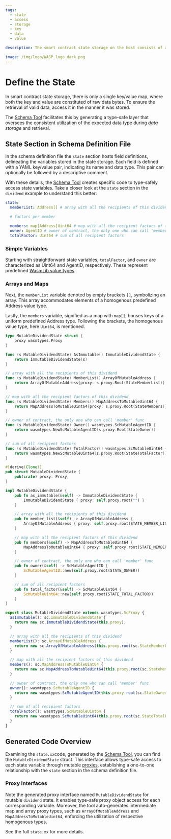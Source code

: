 ```yaml
---
tags:
  - state
  - access
  - storage
  - key
  - data
  - value

description: The smart contract state storage on the host consists of a single key/value map, as long as you access the data in the same way that you used to store it, you will always get valid data back.

image: /img/logo/WASP_logo_dark.png
---
```



# Define the State

In smart contract state storage, there is only a single key/value map,
where both the key and value are constituted of raw data bytes.
To ensure the retrieval of valid data, access it in the manner it was stored.

The [Schema Tool](usage.mdx) facilitates this by generating a type-safe layer
that oversees the consistent utilization of the expected data type during _data storage_ and retrieval.

## State Section in Schema Definition File

In the schema definition file the `state` section hosts field definitions,
delineating the variables stored in the state storage.
Each field is defined with a YAML key/value pair, indicating its name and data type.
This pair can optionally be followed by a descriptive comment.

With these details, the [Schema Tool](usage.mdx) creates specific code to type-safely access state variables.
Take a closer look at the `state` section in the `dividend` example to understand this better:

<Tabs groupId="schema" queryString>
<TabItem value="yaml" label="YAML">

```yaml
state:
  memberList: Address[] # array with all the recipients of this dividend

  # factors per member

  members: map[Address]Uint64 # map with all the recipient factors of this dividend
  owner: AgentID # owner of contract, the only one who can call 'member' func
  totalFactor: Uint64 # sum of all recipient factors
```

</TabItem>
</Tabs>

### Simple Variables

Starting with straightforward state variables, `totalFactor`,
and `owner` are characterized as Uint64 and AgentID, respectively.
These represent predefined [WasmLib value types](../../reference/data-types/types.mdx).

### Arrays and Maps

Next, the `memberList` variable denoted by empty brackets `[]`, symbolizing an array.
This array accommodates elements of a homogenous predefined Address value type.

Lastly, the `members` variable, signified as a map with `map[]`, houses keys of a uniform predefined Address type.
Following the brackets, the homogenous value type, here `Uint64`, is mentioned.

<Tabs groupId="language" queryString>

<TabItem value="go" label="Go">

```go
type MutableDividendState struct {
	proxy wasmtypes.Proxy
}

func (s MutableDividendState) AsImmutable() ImmutableDividendState {
	return ImmutableDividendState(s)
}

// array with all the recipients of this dividend
func (s MutableDividendState) MemberList() ArrayOfMutableAddress {
	return ArrayOfMutableAddress{proxy: s.proxy.Root(StateMemberList)}
}

// map with all the recipient factors of this dividend
func (s MutableDividendState) Members() MapAddressToMutableUint64 {
	return MapAddressToMutableUint64{proxy: s.proxy.Root(StateMembers)}
}

// owner of contract, the only one who can call 'member' func
func (s MutableDividendState) Owner() wasmtypes.ScMutableAgentID {
	return wasmtypes.NewScMutableAgentID(s.proxy.Root(StateOwner))
}

// sum of all recipient factors
func (s MutableDividendState) TotalFactor() wasmtypes.ScMutableUint64 {
	return wasmtypes.NewScMutableUint64(s.proxy.Root(StateTotalFactor))
}
```

</TabItem>
<TabItem value="rust" label="Rust">

```rust
#[derive(Clone)]
pub struct MutableDividendState {
	pub(crate) proxy: Proxy,
}

impl MutableDividendState {
    pub fn as_immutable(&self) -> ImmutableDividendState {
		ImmutableDividendState { proxy: self.proxy.root("") }
	}

    // array with all the recipients of this dividend
    pub fn member_list(&self) -> ArrayOfMutableAddress {
		ArrayOfMutableAddress { proxy: self.proxy.root(STATE_MEMBER_LIST) }
	}

    // map with all the recipient factors of this dividend
    pub fn members(&self) -> MapAddressToMutableUint64 {
		MapAddressToMutableUint64 { proxy: self.proxy.root(STATE_MEMBERS) }
	}

    // owner of contract, the only one who can call 'member' func
    pub fn owner(&self) -> ScMutableAgentID {
		ScMutableAgentID::new(self.proxy.root(STATE_OWNER))
	}

    // sum of all recipient factors
    pub fn total_factor(&self) -> ScMutableUint64 {
		ScMutableUint64::new(self.proxy.root(STATE_TOTAL_FACTOR))
	}
}
```

</TabItem>
<TabItem value="typescript" label="Typescript">

```ts
export class MutableDividendState extends wasmtypes.ScProxy {
  asImmutable(): sc.ImmutableDividendState {
    return new sc.ImmutableDividendState(this.proxy);
  }

  // array with all the recipients of this dividend
  memberList(): sc.ArrayOfMutableAddress {
    return new sc.ArrayOfMutableAddress(this.proxy.root(sc.StateMemberList));
  }

  // map with all the recipient factors of this dividend
  members(): sc.MapAddressToMutableUint64 {
    return new sc.MapAddressToMutableUint64(this.proxy.root(sc.StateMembers));
  }

  // owner of contract, the only one who can call 'member' func
  owner(): wasmtypes.ScMutableAgentID {
    return new wasmtypes.ScMutableAgentID(this.proxy.root(sc.StateOwner));
  }

  // sum of all recipient factors
  totalFactor(): wasmtypes.ScMutableUint64 {
    return new wasmtypes.ScMutableUint64(this.proxy.root(sc.StateTotalFactor));
  }
}
```

</TabItem>
</Tabs>

## Generated Code Overview

Examining the `state.xx`code, generated by the [Schema Tool](usage.mdx),
you can find the `MutableDividendState` struct.
This interface allows type-safe access to each state variable through mutable [proxies](../../explanations/proxies.mdx),
establishing a one-to-one relationship with the `state` section in the schema definition file.

### Proxy Interfaces

Note the generated proxy interface named `MutableDividendState` for mutable `dividend` state.
It enables type-safe proxy object access for each corresponding variable.
Moreover, the tool auto-generates intermediate map and array proxy types,
such as `ArrayOfMutableAddress` and `MapAddressToMutableUint64`,
enforcing the utilization of respective homogenous types.

See the full `state.xx` for more details.
